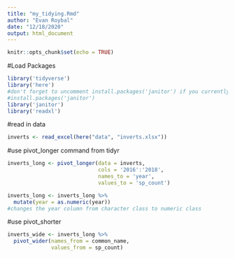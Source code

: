 ```yaml
---
title: "my_tidying.Rmd"
author: "Evan Roybal"
date: "12/18/2020"
output: html_document
---
```


```r
knitr::opts_chunk$set(echo = TRUE)
```

#Load Packages
```r
library('tidyverse')
library('here')
#don't forget to uncomment install.packages('janitor') if you currently don't have it installed
#install.packages('janitor')
library('janitor')
library('readxl')
```

#read in data
```r
inverts <- read_excel(here("data", "inverts.xlsx"))
```

#use pivot_longer command from tidyr
```r
inverts_long <- pivot_longer(data = inverts,
                             cols = '2016':'2018',
                             names_to = 'year',
                             values_to = 'sp_count')

inverts_long <- inverts_long %>%
  mutate(year = as.numeric(year))
#changes the year column from character class to numeric class
```

#use pivot_shorter
```r
inverts_wide <- inverts_long %>%
  pivot_wider(names_from = common_name,
              values_from = sp_count)
```

